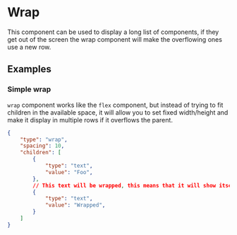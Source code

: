 
# Wrap

This component can be used to display a long list of components, if they get out of the screen the wrap component will make the overflowing ones use a new row.

## Examples

### Simple wrap
`wrap` component works like the `flex` component, but instead of trying to fit children in the available space, it will allow you to set fixed width/height and make it display in multiple rows if it overflows the parent.

```json
{
    "type": "wrap",
    "spacing": 10,
    "children": [
        {
            "type": "text",
            "value": "Foo",
        },
        // This text will be wrapped, this means that it will show itself right under the "Foo" text instead of out of the screen
        {
            "type": "text",
            "value": "Wrapped",
        }
    ]
}
```

<PropertyTable schema={wrapSchema}/>
